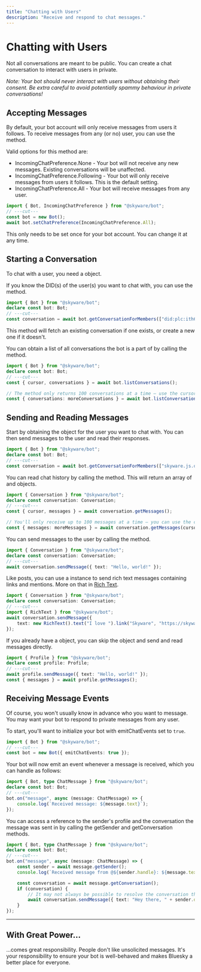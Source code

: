 ```yaml
---
title: "Chatting with Users"
description: "Receive and respond to chat messages."
---
```


# Chatting with Users

Not all conversations are meant to be public. You can create a chat conversation to interact with users in private.

*Note: Your bot should never interact with users without obtaining their consent. Be extra careful to avoid potentially spammy behaviour in private conversations!*

## Accepting Messages

By default, your bot account will only receive messages from users it follows. To receive messages from any (or no) user, you can use the <Reference to="/docs/bot/classes/Bot#setChatPreference" type="Method" /> method.

Valid options for this method are:

- <Reference to="/docs/bot/enums/IncomingChatPreference#None" type="EnumMember">IncomingChatPreference.None</Reference> - Your bot will not receive any new messages. Existing conversations will be unaffected.
- <Reference to="/docs/bot/enums/IncomingChatPreference#Following" type="EnumMember">IncomingChatPreference.Following</Reference> - Your bot will only receive messages from users it follows. This is the default setting.
- <Reference to="/docs/bot/enums/IncomingChatPreference#All" type="EnumMember">IncomingChatPreference.All</Reference> - Your bot will receive messages from any user.

```ts twoslash
import { Bot, IncomingChatPreference } from "@skyware/bot";
// ---cut---
const bot = new Bot();
await bot.setChatPreference(IncomingChatPreference.All);
```

This only needs to be set once for your bot account. You can change it at any time.

## Starting a Conversation

To chat with a user, you need a <Reference to="/docs/bot/classes/Conversation" /> object.

If you know the DID(s) of the user(s) you want to chat with, you can use the <Reference to="/docs/bot/classes/Bot#getConversationForMembers" type="Method" /> method.

```ts twoslash
import { Bot } from "@skyware/bot";
declare const bot: Bot;
// ---cut---
const conversation = await bot.getConversationForMembers(["did:plc:ith6w2xyj2qy3rcvmlsem6fz"]);
```

This method will fetch an existing conversation if one exists, or create a new one if it doesn't.

You can obtain a list of all conversations the bot is a part of by calling the <Reference to="/docs/bot/classes/Bot#listConversations" type="Method" /> method.

```ts twoslash
import { Bot } from "@skyware/bot";
declare const bot: Bot;
// ---cut---
const { cursor, conversations } = await bot.listConversations();

// The method only returns 100 conversations at a time — use the cursor to fetch more conversations
const { conversations: moreConversations } = await bot.listConversations({ cursor });
```

## Sending and Reading Messages

Start by obtaining the <Reference to="/docs/bot/classes/Conversation" /> object for the user you want to chat with. You can then send messages to the user and read their responses.

```ts twoslash
import { Bot } from "@skyware/bot";
declare const bot: Bot;
// ---cut---
const conversation = await bot.getConversationForMembers(["skyware.js.org"]);
```

You can read chat history by calling the <Reference to="/docs/bot/classes/Conversation#getMessages" type="Method" /> method. This will return an array of <Reference to="/docs/bot/classes/ChatMessage" /> and <Reference to="/docs/bot/classes/DeletedChatMessage" /> objects.

```ts twoslash
import { Conversation } from "@skyware/bot";
declare const conversation: Conversation;
// ---cut---
const { cursor, messages } = await conversation.getMessages();

// You'll only receive up to 100 messages at a time — you can use the cursor to fetch messages further into the past!
const { messages: moreMessages } = await conversation.getMessages(cursor);
```

You can send messages to the user by calling the <Reference to="/docs/bot/classes/Conversation#sendMessage" type="Method" /> method.

```ts twoslash
import { Conversation } from "@skyware/bot";
declare const conversation: Conversation;
// ---cut---
await conversation.sendMessage({ text: "Hello, world!" });
```

Like posts, you can use a <Reference to="/docs/bot/classes/RichText" /> instance to send rich text messages containing links and mentions. More on that in [Rich Text](/docs/bot/guides/advanced-posting/rich-text).

```ts twoslash
import { Conversation } from "@skyware/bot";
declare const conversation: Conversation;
// ---cut---
import { RichText } from "@skyware/bot";
await conversation.sendMessage({
    text: new RichText().text("I love ").link("Skyware", "https://skyware.js.org").text("!")
});
```

If you already have a <Reference to="/docs/bot/classes/Profile" /> object, you can skip the <Reference to="/docs/bot/classes/Conversation" /> object and send and read messages directly.

```ts twoslash
import { Profile } from "@skyware/bot";
declare const profile: Profile;
// ---cut---
await profile.sendMessage({ text: "Hello, world!" });
const { messages } = await profile.getMessages();
```

## Receiving Message Events

Of course, you won't usually know in advance who you want to message. You may want your bot to respond to private messages from any user.

To start, you'll want to initialize your bot with <Reference to="/docs/bot/types/BotOptions#emitChatEvents" type="Property">emitChatEvents</Reference> set to `true`.

```ts twoslash
import { Bot } from "@skyware/bot";
// ---cut---
const bot = new Bot({ emitChatEvents: true });
```

Your bot will now emit an event whenever a message is received, which you can handle as follows:

```ts twoslash
import { Bot, type ChatMessage } from "@skyware/bot";
declare const bot: Bot;
// ---cut---
bot.on("message", async (message: ChatMessage) => {
	console.log(`Received message: ${message.text}`);
});
```

You can access a reference to the sender's profile and the conversation the message was sent in by calling the <Reference to="/docs/bot/classes/ChatMessage#getSender"  type="Method">getSender</Reference> and <Reference to="/docs/bot/classes/ChatMessage#getConversation"  type="Method">getConversation</Reference> methods.

```ts twoslash
import { Bot, type ChatMessage } from "@skyware/bot";
declare const bot: Bot;
// ---cut---
bot.on("message", async (message: ChatMessage) => {
    const sender = await message.getSender();
	console.log(`Received message from @${sender.handle}: ${message.text}`);

    const conversation = await message.getConversation();
    if (conversation) {
		// It may not always be possible to resolve the conversation the message was sent in!
		await conversation.sendMessage({ text: "Hey there, " + sender.displayName + "!" });
	}
});
```

-----

## With Great Power...

...comes great responsibility. People don't like unsolicited messages. It's your responsibility to ensure your bot is well-behaved and makes Bluesky a better place for everyone.
